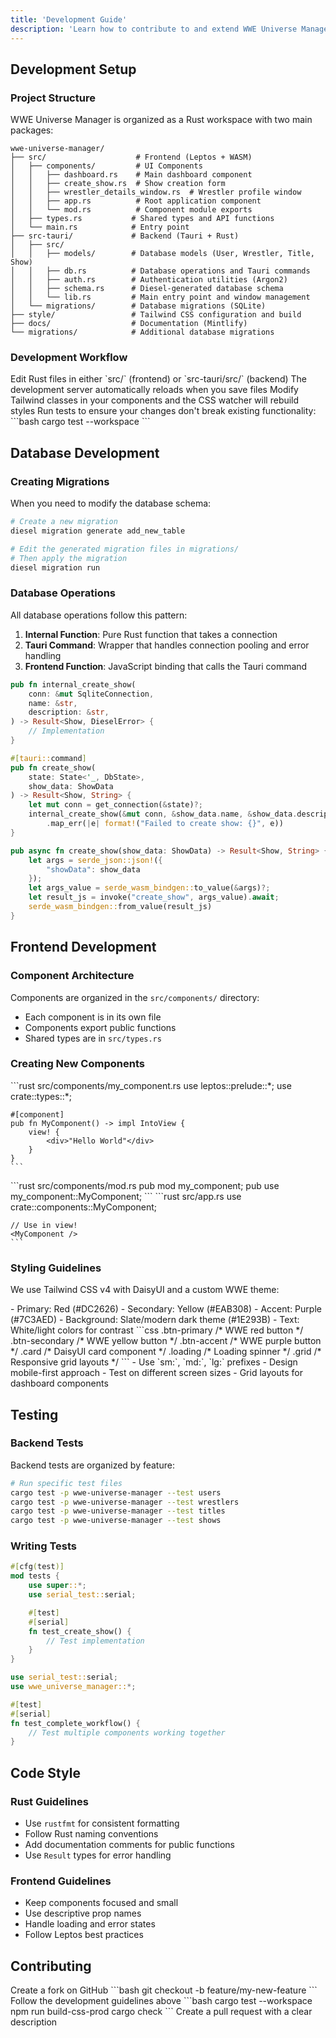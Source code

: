 ```yaml
---
title: 'Development Guide'
description: 'Learn how to contribute to and extend WWE Universe Manager'
---
```


## Development Setup

### Project Structure

WWE Universe Manager is organized as a Rust workspace with two main packages:

```
wwe-universe-manager/
├── src/                    # Frontend (Leptos + WASM)
│   ├── components/         # UI Components
│   │   ├── dashboard.rs    # Main dashboard component
│   │   ├── create_show.rs  # Show creation form
│   │   ├── wrestler_details_window.rs  # Wrestler profile window
│   │   ├── app.rs          # Root application component
│   │   └── mod.rs          # Component module exports
│   ├── types.rs           # Shared types and API functions
│   └── main.rs            # Entry point
├── src-tauri/             # Backend (Tauri + Rust)
│   ├── src/
│   │   ├── models/        # Database models (User, Wrestler, Title, Show)
│   │   ├── db.rs          # Database operations and Tauri commands
│   │   ├── auth.rs        # Authentication utilities (Argon2)
│   │   ├── schema.rs      # Diesel-generated database schema
│   │   └── lib.rs         # Main entry point and window management
│   └── migrations/        # Database migrations (SQLite)
├── style/                 # Tailwind CSS configuration and build
├── docs/                  # Documentation (Mintlify)
└── migrations/            # Additional database migrations
```

### Development Workflow

<Steps>
  <Step title="Make Changes">
    Edit Rust files in either `src/` (frontend) or `src-tauri/src/` (backend)
  </Step>
  <Step title="Auto-reload">
    The development server automatically reloads when you save files
  </Step>
  <Step title="CSS Changes">
    Modify Tailwind classes in your components and the CSS watcher will rebuild styles
  </Step>
  <Step title="Test Changes">
    Run tests to ensure your changes don't break existing functionality:
    ```bash
    cargo test --workspace
    ```
  </Step>
</Steps>

## Database Development

### Creating Migrations

When you need to modify the database schema:

```bash
# Create a new migration
diesel migration generate add_new_table

# Edit the generated migration files in migrations/
# Then apply the migration
diesel migration run
```

### Database Operations

All database operations follow this pattern:

1. **Internal Function**: Pure Rust function that takes a connection
2. **Tauri Command**: Wrapper that handles connection pooling and error handling
3. **Frontend Function**: JavaScript binding that calls the Tauri command

<CodeGroup>

```rust Internal Function (db.rs)
pub fn internal_create_show(
    conn: &mut SqliteConnection,
    name: &str,
    description: &str,
) -> Result<Show, DieselError> {
    // Implementation
}
```

```rust Tauri Command (db.rs)
#[tauri::command]
pub fn create_show(
    state: State<'_, DbState>, 
    show_data: ShowData
) -> Result<Show, String> {
    let mut conn = get_connection(&state)?;
    internal_create_show(&mut conn, &show_data.name, &show_data.description)
        .map_err(|e| format!("Failed to create show: {}", e))
}
```

```rust Frontend Function (types.rs)
pub async fn create_show(show_data: ShowData) -> Result<Show, String> {
    let args = serde_json::json!({
        "showData": show_data
    });
    let args_value = serde_wasm_bindgen::to_value(&args)?;
    let result_js = invoke("create_show", args_value).await;
    serde_wasm_bindgen::from_value(result_js)
}
```

</CodeGroup>

## Frontend Development

### Component Architecture

Components are organized in the `src/components/` directory:

- Each component is in its own file
- Components export public functions
- Shared types are in `src/types.rs`

### Creating New Components

<Steps>
  <Step title="Create Component File">
    ```rust src/components/my_component.rs
    use leptos::prelude::*;
    use crate::types::*;

    #[component]
    pub fn MyComponent() -> impl IntoView {
        view! {
            <div>"Hello World"</div>
        }
    }
    ```
  </Step>
  <Step title="Export in mod.rs">
    ```rust src/components/mod.rs
    pub mod my_component;
    pub use my_component::MyComponent;
    ```
  </Step>
  <Step title="Use in App">
    ```rust src/app.rs
    use crate::components::MyComponent;

    // Use in view!
    <MyComponent />
    ```
  </Step>
</Steps>

### Styling Guidelines

We use Tailwind CSS v4 with DaisyUI and a custom WWE theme:

<Tabs>
  <Tab title="Color Palette">
    - Primary: Red (#DC2626) 
    - Secondary: Yellow (#EAB308)
    - Accent: Purple (#7C3AED)
    - Background: Slate/modern dark theme (#1E293B)
    - Text: White/light colors for contrast
  </Tab>
  <Tab title="Common Classes">
    ```css
    .btn-primary     /* WWE red button */
    .btn-secondary   /* WWE yellow button */
    .btn-accent      /* WWE purple button */
    .card            /* DaisyUI card component */
    .loading         /* Loading spinner */
    .grid            /* Responsive grid layouts */
    ```
  </Tab>
  <Tab title="Responsive Design">
    - Use `sm:`, `md:`, `lg:` prefixes
    - Design mobile-first approach
    - Test on different screen sizes
    - Grid layouts for dashboard components
  </Tab>
</Tabs>

## Testing

### Backend Tests

Backend tests are organized by feature:

```bash
# Run specific test files
cargo test -p wwe-universe-manager --test users
cargo test -p wwe-universe-manager --test wrestlers
cargo test -p wwe-universe-manager --test titles
cargo test -p wwe-universe-manager --test shows
```

### Writing Tests

<CodeGroup>

```rust Unit Test
#[cfg(test)]
mod tests {
    use super::*;
    use serial_test::serial;

    #[test]
    #[serial]
    fn test_create_show() {
        // Test implementation
    }
}
```

```rust Integration Test
use serial_test::serial;
use wwe_universe_manager::*;

#[test]
#[serial]
fn test_complete_workflow() {
    // Test multiple components working together
}
```

</CodeGroup>

## Code Style

### Rust Guidelines

- Use `rustfmt` for consistent formatting
- Follow Rust naming conventions
- Add documentation comments for public functions
- Use `Result` types for error handling

### Frontend Guidelines

- Keep components focused and small
- Use descriptive prop names
- Handle loading and error states
- Follow Leptos best practices

## Contributing

<Steps>
  <Step title="Fork the Repository">
    Create a fork on GitHub
  </Step>
  <Step title="Create Feature Branch">
    ```bash
    git checkout -b feature/my-new-feature
    ```
  </Step>
  <Step title="Make Changes">
    Follow the development guidelines above
  </Step>
  <Step title="Test Thoroughly">
    ```bash
    cargo test --workspace
    npm run build-css-prod
    cargo check
    ```
  </Step>
  <Step title="Submit Pull Request">
    Create a pull request with a clear description
  </Step>
</Steps>